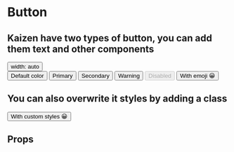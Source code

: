 
<Meta
  title='Components|Atoms/Button'
  component={Button}
/>

# Button

## Kaizen have two types of button, you can add them text and other components

<Preview>
  <Button color='primary'>width: auto</Button>
</Preview>

<Preview>
  <div className="preview-grid">
    <Button>Default color</Button>
    <Button color='primary'>Primary</Button>
    <Button color='secondary'>Secondary</Button>
    <Button color='warning'>Warning</Button>
    <Button disabled>Disabled</Button>
    <Button color='primary'>
      With emoji
      <span style={{padding: 0, margin: 0}}>😀</span>
    </Button>
  </div>
</Preview>

## You can also overwrite it styles by adding a class

<Preview>
  <Button className="btn--custom">
    With custom styles
    <span style={{padding: 0, margin: 0}}>
      😀
    </span>
  </Button>
</Preview>


## Props

<Props of={Button} />
